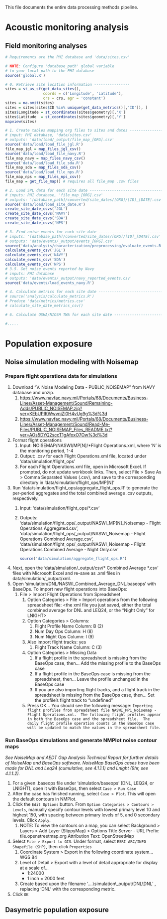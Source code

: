 This file documents the entire data processing methods pipeline.

# Acoustic monitoring analysis

## Field monitoring analyses

```r
# Requirements are the PHI database and 'data/sites.csv'

# NOTE: Configure 'database_path' global variable
# to your local path to the PHI database
source('global.R')

# 0. Retrieve site location information ----------------
sites = st_as_sf(get_data_sites(),
                 coords = c('Longitude', 'Latitude'), 
                 crs = crs, agr = 'constant')
sites = na.omit(sites)
sites = sites[sites$ID %in% unique(get_data_metrics()[,'ID']), ]
sites$Longitude = st_coordinates(sites$geometry)[,'X']
sites$Latitude  = st_coordinates(sites$geometry)[,'Y']
mapview(sites)

# 1. Create tables mapping org files to sites and dates ------------------------
# input: PHI database, 'data/sites.csv'
# outputs: 'data/load/_output/file_map_[ORG].csv'
source('data/load/load_file_jgl.R')
file_map_jgl = map_files_jgl_csv()
source('data/load/load_file_navy.R')
file_map_navy = map_files_navy_csv()
source('data/load/load_file_sda.R')
file_map_sda = map_files_sda_csv()
source('data/load/load_file_nps.R')
file_map_nps = map_files_nps_csv()
file_map = get_file_map() # requires all file_map .csv files

# 2. Load SPL data for each site date ------------------------------------------
# inputs: PHI database, 'file_map_[ORG].csv'
# outputs: '[database_path]/converted/site_dates/[ORG]/[ID]_[DATE].csv'
source('data/load/load_site_date.R')
create_site_date_csvs('JGL')
create_site_date_csvs('NAVY')
create_site_date_csvs('SDA')
create_site_date_csvs('NPS')

# 3. Find noise events for each site date --------------------------------------
# inputs: '[database_path]/converted/site_dates/[ORG]/[ID]_[DATE].csv'
# outputs: 'data/events/_output/events_[ORG].csv'
source('data/analysis/characterization/preprocessing/evaluate_events.R')
calculate_events_csv('JGL')
calculate_events_csv('NAVY')
calculate_events_csv('SDA')
calculate_events_csv('NPS')
# 3.5. Get noise events reported by Navy
# inputs: PHI database
# outputs: 'data/events/_output/navy_reported_events.csv'
source('data/events/load_events_navy.R')

# 4. Calculate metrics for each site date --------------------------------------
# source('analysis/calculate_metrics.R')
# Produce 'data/metrics/metrics.csv'
# calculate_site_date_metrics_csv()

# 6. Calculate OSHA/NIOSH TWA for each site date -------------------------------

#.....
```

# Population exposure

## Noise simulation modeling with Noisemap

### Prepare flight operations data for simulations

1.  Download "V. Noise Modeling Data - PUBLIC_NOISEMAP" from NAVY database and unzip.
    1.  <https://www.navfac.navy.mil/Portals/68/Documents/Business-Lines/Asset-Management/Sound/Remaining-Adds/PUBLIC_NOISEMAP.zip?ver=KEbUPIKWwvnjZl0H4vUg9g%3d%3d>
    2.  <https://www.navfac.navy.mil/Portals/68/Documents/Business-Lines/Asset-Management/Sound/Read-Me-Files/PUBLIC_NOISEMAP_Files_README.txt?ver=AOs5DYQ2sccT1gAfoxO7Ow%3d%3d>
2.  Format flight operations
    1.  Input: NOISEMAP/NASWI/MP[N]/\*Flight Operations.xml, where 'N' is the monitoring period, 1-4
    2.  Output: .csv for each Flight Operations.xml file, located under 'data/simulation/flight_ops'
    3.  For each Flight Operations.xml file, open in Microsoft Excel. If prompted, do not update workbook links. Then, select File \> Save As \> Comma Separated Values (.csv), and save to the corresponding directory in 'data/simulation/flight_ops/MP[N]'
3.  Run 'data/simulation/flight_ops/aggregate_flight_ops.R' to generate the per-period aggregates and the total combined average .csv outputs, respectively.
    1.  Input: 'data/simulation/flight_ops/\*.csv'

    2.  Outputs: 'data/simulation/flight_ops/\_output/NASWI_MP[N]\_Noisemap - Flight Operations Aggregated.csv', 'data/simulation/flight_ops/\_output/NASWI_Noisemap - Flight Operations Combined Average.csv', 'data/simulation/flight_ops/\_output/NASWI_Noisemap - Flight Operations Combined Average - Night Only.csv'

        ```r
        source('data/simulation/aggregate_flight_ops.R')
        ```
4.  Next, open the 'data/simulation/\_output/csv/\* Combined Average \*.csv' files with Microsoft Excel and re-save as .xml files in data/simulation/\_output/xml.
5.  Open 'simulation/DNL/NASWI_Combined_Average_DNL.baseops' with BaseOps. To import new flight operations into BaseOps:
    1.  File \> Import Flight Operations from Spreadsheet
        1.  Option Categories \> File \> Import operations from the following spreadsheet file: \<the xml file you just saved, either the total combined average for DNL and LEQ24, or the "Night Only" for LNIGHT\>
        2.  Option Categories \> Columns:
            1.  Flight Profile Name Column: B (2)
            2.  Num Day Ops Column: H (8)
            3.  Num Night Ops Column: I (9)
        3.  Also import flight tracks: yes
            1.  Flight Track Name Column: C (3)
        4.  Option Categories \> Missing Data
            1.  If a flight profile in the spreadsheet is missing from the BaseOps case, then... Add the missing profile to the BaseOps case
            2.  If a flight profile in the BaseOps case is missing from the spreadsheet, then... Leave the profile unchanged in the BaseOps case
            3.  If you are also importing flight tracks, and a flight track in the spreadsheet is missing from the BaseOps case, then... Set the profile's flight track to "undefined"
        5.  Press OK... You should see the following message: `Importing flight profiles from spreadsheet file NASWI_MP1_Noisemap - Flight Operations.xml.  The following flight profiles appear in both the BaseOps case and the spreadsheet file.  The daily flight profile operation counts in the BaseOps case will be updated to match the values in the spreadsheet file.`

### Run BaseOps simulations and generate NMPlot noise contour maps

*See NoiseMap and AEDT Gap Analysis Technical Report for further details of NoiseMap and BaseOps software. NoiseMap BaseOps cases have been made for DNL and Leq24 (cumulative, see 4.1.1.1) and Lnight (9hr, see 4.1.1.2).*

1.  For a given .baseops file under 'simulation/baseops' (DNL, LEQ24, or LNIGHT), open it with BaseOps, then select `Case > Run Case`
2.  After the case has finished running, select `Case > Plot`. This will open the default contours in NMPlot.
3.  Click the `Edit Options` button. From `Option Categories > Contours > Levels`, manually specify contour levels with lowest primary level 10 and highest 150, with spacing between primary levels of 5, and 0 secondary levels. Click `Apply`.
    1.  NOTE: To view the contours on a map, you can select Background \> Layers \> Add Layer (SlippyMap) \> Options Title Server - URL Prefix: tile.openstreetmap.org Attribution Text: OpenStreetMap
4.  Select `File > Export to GIS`. Under format, select `ESRI ARC/INFO Shapefile (SHP)`, then click `Properties`
    1.  Coordinate System \> Export in the following coordinate system... WGS 84
    2.  Level of Detail \> Export with a level of detail appropriate for display at a scale of...
        -   1:24000
        -   1 inch = 2000 feet
    3.  Create based upon the filename '....\\simulation\\\_output\\DNL\\DNL' , replacing 'DNL' with the corresponding metric.
5.  Click `OK`

## Dasymetric population exposure
